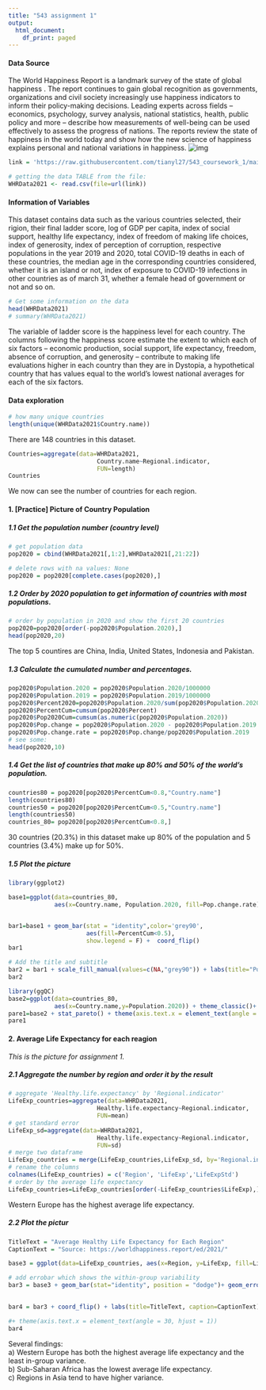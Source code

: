 ```yaml
---
title: "543 assignment 1"
output:
  html_document:
    df_print: paged
---
```



#### Data Source

The World Happiness Report is a landmark survey of the state of global happiness . The report continues to gain global recognition as governments, organizations and civil society increasingly use happiness indicators to inform their policy-making decisions. Leading experts across fields – economics, psychology, survey analysis, national statistics, health, public policy and more – describe how measurements of well-being can be used effectively to assess the progress of nations. The reports review the state of happiness in the world today and show how the new science of happiness explains personal and national variations in happiness.
![img](https://www.happierway.org/wp-content/uploads/2021/03/Capture-1.png)


```r
link = 'https://raw.githubusercontent.com/tianyl27/543_coursework_1/main/WHR2021.csv'

# getting the data TABLE from the file:
WHRData2021 <- read.csv(file=url(link))
```

#### Information of Variables
This dataset contains data such as the various countries selected, their rigion, their final ladder score, log of GDP per capita, index of social support, healthy life expectancy, index of freedom of making life choices, index of generosity, index of perception of corruption, respective populations in the year 2019 and 2020, total COVID-19 deaths in each of these countries, the median age in the corresponding countries considered, whether it is an island or not, index of exposure to COVID-19 infections in other countries as of march 31, whether a female head of government or not and so on. 


```r
# Get some information on the data
head(WHRData2021)
# summary(WHRData2021)
```
The variable of ladder score is the happiness level for each country. The columns following the happiness score estimate the extent to which each of six factors – economic production, social support, life expectancy, freedom, absence of corruption, and generosity – contribute to making life evaluations higher in each country than they are in Dystopia, a hypothetical country that has values equal to the world’s lowest national averages for each of the six factors. 

#### Data exploration


```r
# how many unique countries
length(unique(WHRData2021$Country.name))
```
There are 148 countries in this dataset.
```r
Countries=aggregate(data=WHRData2021,
                         Country.name~Regional.indicator,
                         FUN=length)
Countries
```
We now can see the number of countries for each region.

#### 1. [Practice] Picture of Country Population 

##### 1.1 Get the population number (country level)  
```r
# get population data
pop2020 = cbind(WHRData2021[,1:2],WHRData2021[,21:22])

# delete rows with na values: None
pop2020 = pop2020[complete.cases(pop2020),]
```

##### 1.2 Order by 2020 population to get information of countries with most populations.  
```r
# order by population in 2020 and show the first 20 countries
pop2020=pop2020[order(-pop2020$Population.2020),]
head(pop2020,20)
```
The top 5 countires are China, India, United States, Indonesia and Pakistan.  

##### 1.3 Calculate the cumulated number and percentages.
```r
pop2020$Population.2020 = pop2020$Population.2020/1000000
pop2020$Population.2019 = pop2020$Population.2019/1000000
pop2020$Percent2020=pop2020$Population.2020/sum(pop2020$Population.2020)
pop2020$PercentCum=cumsum(pop2020$Percent)
pop2020$Pop2020Cum=cumsum(as.numeric(pop2020$Population.2020))
pop2020$Pop.change = pop2020$Population.2020 - pop2020$Population.2019
pop2020$Pop.change.rate = pop2020$Pop.change/pop2020$Population.2019
# see some:
head(pop2020,10)
```

##### 1.4 Get the list of countries that make up 80% and 50% of the world's population.
```r
countries80 = pop2020[pop2020$PercentCum<0.8,"Country.name"]
length(countries80)
countries50 = pop2020[pop2020$PercentCum<0.5,"Country.name"]
length(countries50)
countries_80= pop2020[pop2020$PercentCum<0.8,]
```
30 countries (20.3%) in this dataset make up 80% of the population and 5 countries (3.4%) make up for 50%.

##### 1.5 Plot the picture
```r
library(ggplot2)

base1=ggplot(data=countries_80,
             aes(x=Country.name, Population.2020, fill=Pop.change.rate)) + theme_classic() + scale_x_discrete(limits=countries_80$Country.name) + theme(axis.text.y = element_text(face=ifelse(countries_80$Country.name%in%countries50,"bold","plain"))) + xlab("Country") + ylab("Population[millions]") 


bar1=base1 + geom_bar(stat = "identity",color='grey90',
                      aes(fill=PercentCum<0.5),
                      show.legend = F) +  coord_flip()
bar1

# Add the title and subtitle
bar2 = bar1 + scale_fill_manual(values=c(NA,"grey90")) + labs(title="Population for each country in 2020", subtitle="The top 30 countries which represent 80% of the whole population")+ theme(plot.title = element_text(hjust = 0.3), plot.subtitle = element_text(hjust = 0.15))
bar2
```


```r
library(ggQC)
base2=ggplot(data=countries_80,
             aes(x=Country.name,y=Population.2020)) + theme_classic()+ scale_x_discrete(limits=countries_80$Country.name)
pare1=base2 + stat_pareto() + theme(axis.text.x = element_text(angle = 30, hjust = 1,face=ifelse(countries_80$Country.name%in%countries50,"bold","plain")))
pare1
```




#### 2. Average Life Expectancy for each reagion
*This is the picture for assignment 1.*  

##### 2.1 Aggregate the number by region and order it by the result
```r
# aggregate 'Healthy.life.expectancy' by 'Regional.indicator'
LifeExp_countries=aggregate(data=WHRData2021,
                         Healthy.life.expectancy~Regional.indicator,
                         FUN=mean)
# get standard error 
LifeExp_sd=aggregate(data=WHRData2021,
                         Healthy.life.expectancy~Regional.indicator,
                         FUN=sd)
# merge two dataframe
LifeExp_countries = merge(LifeExp_countries,LifeExp_sd, by='Regional.indicator')
# rename the columns
colnames(LifeExp_countries) = c('Region', 'LifeExp','LifeExpStd')
# order by the average life expectancy
LifeExp_countries=LifeExp_countries[order(-LifeExp_countries$LifeExp),]
```
Western Europe has the highest average life expectancy.

##### 2.2 Plot the pictur
```r
TitleText = "Average Healthy Life Expectancy for Each Region"
CaptionText = "Source: https://worldhappiness.report/ed/2021/"

base3 = ggplot(data=LifeExp_countries, aes(x=Region, y=LifeExp, fill=LifeExp))+ theme_classic()+scale_fill_gradient(low = "cornsilk", high = "coral") + xlab("Region") + ylab("Healthy Life Expectancy") + scale_x_discrete(limits=LifeExp_countries$Region)

# add errobar which shows the within-group variability
bar3 = base3 + geom_bar(stat="identity", position = "dodge")+ geom_errorbar(aes(ymax = LifeExp+LifeExpStd, ymin = LifeExp-LifeExpStd), position = position_dodge(0.8),width=0.2) 

  
bar4 = bar3 + coord_flip() + labs(title=TitleText, caption=CaptionText) + theme(plot.title = element_text(hjust = 1.2), plot.caption = element_text(hjust = -2.5)) 

#+ theme(axis.text.x = element_text(angle = 30, hjust = 1))
bar4

```
Several findings:  
a) Western Europe has both the highest average life expectancy and the least in-group variance.  
b) Sub-Saharan Africa has the lowest average life expectancy.  
c) Regions in Asia tend to have higher variance.  

